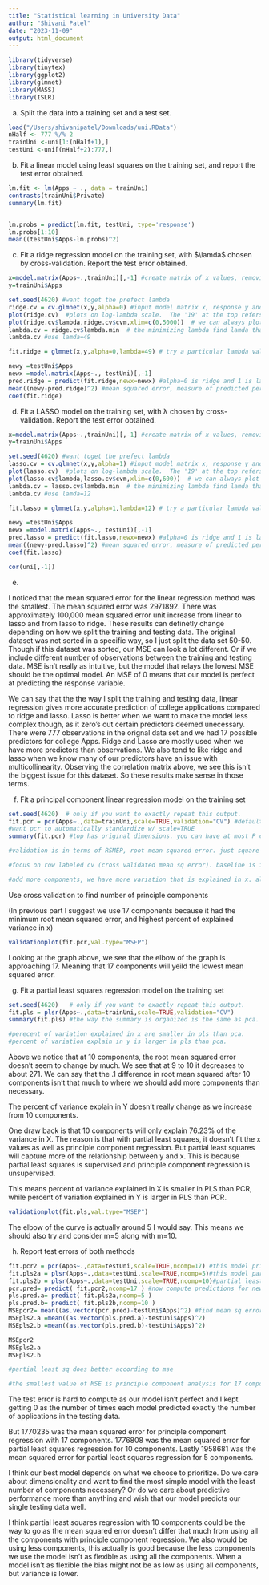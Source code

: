 ```yaml
---
title: "Statistical learning in University Data"
author: "Shivani Patel"
date: "2023-11-09"
output: html_document
---
```


```r
library(tidyverse)
library(tinytex)
library(ggplot2)
library(glmnet)
library(MASS)
library(ISLR)
```

a) Split the data into a training set and a test set.

```r
load("/Users/shivanipatel/Downloads/uni.RData")
nHalf <- 777 %/% 2
trainUni <-uni[1:(nHalf+1),]
testUni <-uni[(nHalf+2):777,]
```


b) Fit a linear model using least squares on the training set, and report the test error obtained.

```r
lm.fit <- lm(Apps ~ ., data = trainUni)
contrasts(trainUni$Private)
summary(lm.fit)


lm.probs = predict(lm.fit, testUni, type='response')
lm.probs[1:10]
mean((testUni$Apps-lm.probs)^2)
```

c) Fit a ridge regression model on the training set, with $\lamda$ chosen by cross-validation. Report the test error obtained.

```r

x=model.matrix(Apps~.,trainUni)[,-1] #create matrix of x values, removing the intercept, don't want to shrink the intercept.
y=trainUni$Apps

set.seed(4620) #want toget the prefect lambda
ridge.cv = cv.glmnet(x,y,alpha=0) #input model matrix x, response y and alpha=0 for ridge. 
plot(ridge.cv)  #plots on log-lambda scale.  The '19' at the top refers to effective df.
plot(ridge.cv$lambda,ridge.cv$cvm,xlim=c(0,5000))  # we can always plot things manually if we like, not a log scale, plot lamda as x and cvm as y
lambda.cv = ridge.cv$lambda.min  # the minimizing lambda find lamda that minimizes cvm
lambda.cv #use lamda=49

fit.ridge = glmnet(x,y,alpha=0,lambda=49) # try a particular lambda value and see what we get, glmnet knows you must standardize x's for lasso and ridge, does it automatically 

newy =testUni$Apps
newx =model.matrix(Apps~., testUni)[,-1]
pred.ridge = predict(fit.ridge,newx=newx) #alpha=0 is ridge and 1 is lasso
mean((newy-pred.ridge)^2) #mean squared error, measure of predicted performance
coef(fit.ridge)
```



d) Fit a LASSO model on the training set, with λ chosen by cross-validation. Report the test error obtained.

```r
x=model.matrix(Apps~.,trainUni)[,-1] #create matrix of x values, removing the intercept, don't want to shrink the intercept.
y=trainUni$Apps

set.seed(4620) #want toget the prefect lambda
lasso.cv = cv.glmnet(x,y,alpha=1) #input model matrix x, response y and alpha=1 for lasso. 
plot(lasso.cv)  #plots on log-lambda scale.  The '19' at the top refers to effective df.
plot(lasso.cv$lambda,lasso.cv$cvm,xlim=c(0,600))  # we can always plot things manually if we like, not a log scale, plot lamda as x and cvm as y
lambda.cv = lasso.cv$lambda.min  # the minimizing lambda find lamda that minimizes cvm
lambda.cv #use lamda=12

fit.lasso = glmnet(x,y,alpha=1,lambda=12) # try a particular lambda value and see what we get, glmnet knows you must standardize x's for lasso and ridge, does it automatically 

newy =testUni$Apps
newx =model.matrix(Apps~., testUni)[,-1]
pred.lasso = predict(fit.lasso,newx=newx) #alpha=0 is ridge and 1 is lasso
mean((newy-pred.lasso)^2) #mean squared error, measure of predicted performance
coef(fit.lasso)
```

```r
cor(uni[,-1])
```


e)

I noticed that the mean squared error for the linear regression method was the smallest. The mean squared error was 2971892. There was approximately 100,000 mean squared error unit increase from linear to lasso and from lasso to ridge. These results can definetly change depending on how we split the training and testing data. The original dataset was not sorted in a specific way, so I just split the data set 50-50. Though if this dataset was sorted, our MSE can look a lot different. Or if we include different number of observations between the training and testing data. MSE isn't really as intuitive, but the model that relays the lowest MSE should be the optimal model. An MSE of 0 means that our model is perfect at predicting the response variable.

We can say that the the way I split the training and testing data, linear regression gives more accurate prediction of college applications compared to ridge and lasso. Lasso is better when we want to make the model less complex though, as it zero's out certain predictors deemed unecessary. There were 777 observations in the orignal data set and we had 17 possible predictors for college Apps. Ridge and Lasso are mostly used when we have more predictors than observations. We also tend to like ridge and lasso when we know many of our predictors have an issue with multicollinearity. Observing the correlation matrix above, we see this isn't the biggest issue for this dataset. So these results make sense in those terms.

f) Fit a principal component linear regression model on the training set

```r
set.seed(4620)  # only if you want to exactly repeat this output.
fit.pcr = pcr(Apps~.,data=trainUni,scale=TRUE,validation="CV") #default is 10 fold cv
#want pcr to automatically standardize w/ scale=TRUE
summary(fit.pcr) #top has original dimensions. you can have at most P components. in this case 17 and one response variable

#validation is in terms of RSMEP, root mean squared error. just square that value for MSE.

#focus on row labeled cv (cross validated mean sq error). baseline is intercept only model. start adding components (add 1 component so add one such linear combination of old predictor list) in a way that maximizes variance (has most varaince). keep adding more and more components. want to choose value of m. want to minimize root mean squared error choose the number of components that does that. In this case its 17. 17 also has the largest % of variance explained in X

#add more components, we have more variation that is explained in x. also variation of y is explained in the bottom.
```

Use cross validation to find number of principle components

(In previous part I suggest we use 17 components because it had the minimum root mean squared error, and highest percent of explained variance in x)

```r
validationplot(fit.pcr,val.type="MSEP")
```

Looking at the graph above, we see that the elbow of the graph is approaching 17. Meaning that 17 components will yeild the lowest mean squared error. 

g) Fit a partial least squares regression model on the training set

```r
set.seed(4620)   # only if you want to exactly repeat this output.
fit.pls = plsr(Apps~.,data=trainUni,scale=TRUE,validation="CV")
summary(fit.pls) #the way the summary is organized is the same as pca. choose the number of components based off smallest value of root mean sq error. partial least sq dont fit x values as well as pca but captures more of the relationship with the response!

#perecent of variation explained in x are smaller in pls than pca. 
#percent of variation explain in y is larger in pls than pca. 
```

Above we notice that at 10 components, the root mean squared error doesn't seem to change by much. We see that at 9 to 10 it decreases to about 271. We can say that the .1 difference in root mean squared after 10 components isn't that much to where we should add more components than necessary. 

The percent of variance explain in Y doesn't really change as we increase from 10 components. 

One draw back is that 10 components will only explain 76.23% of the variance in X. The reason is that with partial least squares, it doesn't fit the x values as well as principle component regression. But partial least squares will capture more of the relationship between y and x. This is because partial least squares is supervised and principle component regression is unsupervised.

This means percent of variance explained in X is smaller in PLS than PCR, while percent of variation explained in Y is larger in PLS than PCR.

```r
validationplot(fit.pls,val.type="MSEP")
```

The elbow of the curve is actually around 5 I would say. This means we should also try and consider m=5 along with m=10. 


h) Report test errors of both methods

```r
fit.pcr2 = pcr(Apps~.,data=testUni,scale=TRUE,ncomp=17) #this model princp comp reg with 17 components
fit.pls2a = plsr(Apps~.,data=testUni,scale=TRUE,ncomp=5)#this model partial least sq with 5 components
fit.pls2b = plsr(Apps~.,data=testUni,scale=TRUE,ncomp=10)#partial least sq reg with 10 components
pcr.pred= predict( fit.pcr2,ncomp=17 ) #now compute predictions for newy
pls.pred.a= predict( fit.pls2a,ncomp=5 )
pls.pred.b= predict( fit.pls2b,ncomp=10 )
MSEpcr2= mean((as.vector(pcr.pred)-testUni$Apps)^2) #find mean sq error
MSEpls2.a =mean((as.vector(pls.pred.a)-testUni$Apps)^2)
MSEpls2.b =mean((as.vector(pls.pred.b)-testUni$Apps)^2)

MSEpcr2
MSEpls2.a
MSEpls2.b

#partial least sq does better according to mse

#the smallest value of MSE is principle component analysis for 17 components, then partial least squares regression for 10 components and lastly the greatest MSE was for partial least squares regression for 5 components. 
```

The test error is hard to compute as our model isn't perfect and I kept getting 0 as the number of times each model predicted exactly the number of applications in the testing data.

But 1770235 was the mean squared error for principle component regression with 17 components. 1776808 was the mean squared error for partial least squares regression for 10 components. Lastly 1958681 was the mean squared error for partial least squares regression for 5 components.

I think our best model depends on what we choose to prioritize. Do we care about dimensionality and want to find the most simple model with the least number of components necessary? Or do we care about predictive performance more than anything and wish that our model predicts our single testing data well.

I think partial least squares regression with 10 components could be the way to go as the mean squared error doesn't differ that much from using all the components with principle component regression. We also would be using less components, this actually is good because the less components we use the model isn't as flexible as using all the components. When a model isn't as flexible the bias might not be as low as using all components, but variance is lower.
